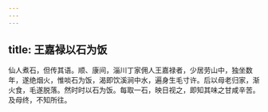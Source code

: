 ```yaml
---
---
---
```

title: 王嘉禄以石为饭
---



仙人煮石，但传其语。顺、康间，淄川丁家佣人王嘉禄者，少居劳山中，独坐数年，遂绝烟火，惟啖石为饭，渴即饮溪涧中水，遍身生毛寸许。后以母老归家，渐火食，毛遂脱落。然时时以石为饭。每取一石，映日视之，即知其味之甘咸辛苦。及母终，不知所往。